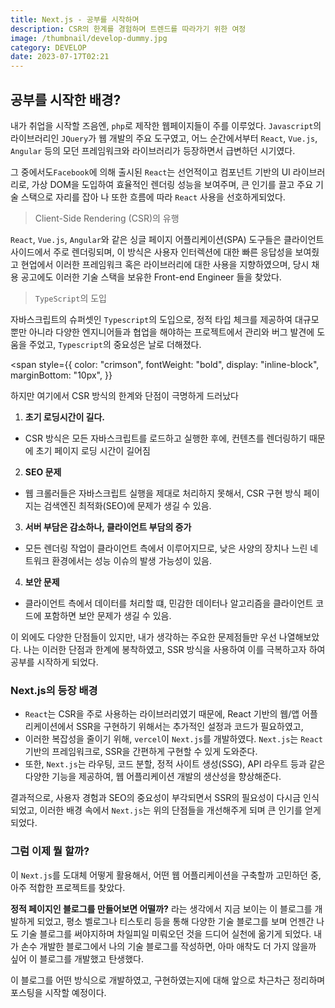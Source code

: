 ```yaml
---
title: Next.js - 공부를 시작하며
description: CSR의 한계를 경험하며 트렌드를 따라가기 위한 여정
image: /thumbnail/develop-dummy.jpg
category: DEVELOP
date: 2023-07-17T02:21
---
```


## 공부를 시작한 배경?

내가 취업을 시작할 즈음엔, `php`로 제작한 웹페이지들이 주를 이루었다.
`Javascript`의 라이브러리인 `JQuery`가 웹 개발의 주요 도구였고, 어느 순간에서부터 `React`, `Vue.js`, `Angular` 등의
모던 프레임워크와 라이브러리가 등장하면서 급변하던 시기였다.

그 중에서도`Facebook`에 의해 출시된 `React`는 선언적이고 컴포넌트 기반의
UI 라이브러리로, 가상 DOM을 도입하여 효율적인 렌더링 성능을 보여주며, 큰 인기를
끌고 주요 기술 스택으로 자리를 잡아 나 또한 흐름에 따라 `React` 사용을
선호하게되었다.

> Client-Side Rendering (CSR)의 유행

`React`, `Vue.js`, `Angular`와 같은 싱글 페이지 어플리케이션(SPA) 도구들은 클라이언트 사이드에서 주로 렌더링되며, 이 방식은 사용자 인터렉션에 대한 빠른 응답성을 보여줬고
현업에서 이러한 프레임워크 혹은 라이브러리에 대한 사용을 지향하였으며, 당시 채용 공고에도 이러한 기술 스택을 보유한 Front-end Engineer 들을 찾았다.

> `TypeScript`의 도입

자바스크립트의 슈퍼셋인 `Typescript`의 도입으로, 정적 타입 체크를 제공하여 대규모 뿐만 아니라 다양한 엔지니어들과 협업을 해야하는 프로젝트에서
관리와 버그 발견에 도움을 주었고, `Typescript`의 중요성은 날로 더해졌다.

<span
  style={{
    color: "crimson",
    fontWeight: "bold",
    display: "inline-block",
    marginBottom: "10px",
  }}
>
  하지만 여기에서 CSR 방식의 한계와 단점이 극명하게 드러났다
</span>

1. **초기 로딩시간이 길다.**

- CSR 방식은 모든 자바스크립트를 로드하고 실행한 후에, 컨텐츠를 렌더링하기 때문에 초기 페이지 로딩 시간이 길어짐

2. **SEO 문제**

- 웹 크롤러들은 자바스크립트 실행을 제대로 처리하지 못해서, CSR 구현 방식 페이지는 검색엔진 최적화(SEO)에 문제가 생길 수 있음.

3. **서버 부담은 감소하나, 클라이언트 부담의 증가**

- 모든 렌더링 작업이 클라이언트 측에서 이루어지므로, 낮은 사양의 장치나 느린 네트워크 환경에서는 성능 이슈의 발생 가능성이 있음.

4. **보안 문제**

- 클라이언트 측에서 데이터를 처리할 떄, 민감한 데이터나 알고리즘을 클라이언트 코드에 포함하면 보안 문제가 생길 수 있음.

이 외에도 다양한 단점들이 있지만, 내가 생각하는 주요한 문제점들만 우선 나열해보았다.
나는 이러한 단점과 한계에 봉착하였고, SSR 방식을 사용하여 이를 극복하고자 하여 공부를 시작하게 되었다.

### Next.js의 등장 배경

- `React`는 CSR을 주로 사용하는 라이브러리였기 때문에, React 기반의 웹/앱 어플리케이션에서 SSR을 구현하기 위해서는 추가적인 설정과 코드가 필요하였고,
- 이러한 복잡성을 줄이기 위해, `vercel`이 `Next.js`를 개발하였다. `Next.js`는 `React` 기반의 프레임워크로, SSR을 간편하게 구현할 수 있게 도와준다.
- 또한, `Next.js`는 라우팅, 코드 분할, 정적 사이트 생성(SSG), API 라우트 등과 같은 다양한 기능을 제공하여, 웹 어플리케이션 개발의 생산성을 향상해준다.

결과적으로, 사용자 경험과 SEO의 중요성이 부각되면서 SSR의 필요성이 다시금 인식되었고, 이러한 배경 속에서 `Next.js`는 위의 단점들을 개선해주게 되며 큰 인기를 얻게 되었다.

### 그럼 이제 뭘 할까?

이 `Next.js`를 도대체 어떻게 활용해서, 어떤 웹 어플리케이션을 구축할까 고민하던 중, 아주 적합한 프로젝트를 찾았다.

**정적 페이지인 블로그를 만들어보면 어떨까?** 라는 생각에서 지금 보이는 이 블로그를 개발하게 되었고,
평소 벨로그나 티스토리 등을 통해 다양한 기술 블로그를 보며 언젠간 나도 기술 블로그를 써야지하며 차일피일 미뤄오던 것을 드디어 실천에 옮기게 되었다.
내가 손수 개발한 블로그에서 나의 기술 블로그를 작성하면, 아마 애착도 더 가지 않을까 싶어 이 블로그를 개발했고 탄생했다.

이 블로그를 어떤 방식으로 개발하였고, 구현하였는지에 대해 앞으로 차근차근 정리하며 포스팅을 시작할 예정이다.
